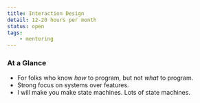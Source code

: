 ```yaml
---
title: Interaction Design
detail: 12-20 hours per month
status: open
tags:
    - mentoring
---
```


### At a Glance

-   For folks who know _how_ to program, but not _what_ to program.
-   Strong focus on systems over features.
-   I will make you make state machines. Lots of state machines.
